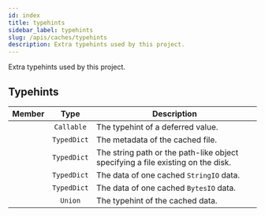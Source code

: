 ```yaml
---
id: index
title: typehints
sidebar_label: typehints
slug: /apis/caches/typehints
description: Extra typehints used by this project.
---
```



<APITopBar type="module" source="caches.typehints" />

Extra typehints used by this project.

## Typehints

|                                         Member                                          |    Type     | <center>Description</center>                                                    |
| :-------------------------------------------------------------------------------------: | :---------: | :------------------------------------------------------------------------------ |
|       [<IconObjType type="type" hasText={true} text="Deferred"/>](./Deferred.mdx)       | `Callable`  | The typehint of a deferred value.                                               |
| [<IconObjType type="type" hasText={true} text="CachedFileInfo"/>](./CachedFileInfo.mdx) | `TypedDict` | The metadata of the cached file.                                                |
|     [<IconObjType type="type" hasText={true} text="CachedPath"/>](./CachedPath.mdx)     | `TypedDict` | The string path or the path-like object specifying a file existing on the disk. |
| [<IconObjType type="type" hasText={true} text="CachedStringIO"/>](./CachedStringIO.mdx) | `TypedDict` | The data of one cached `StringIO` data.                                         |
|  [<IconObjType type="type" hasText={true} text="CachedBytesIO"/>](./CachedBytesIO.mdx)  | `TypedDict` | The data of one cached `BytesIO` data.                                          |
|     [<IconObjType type="type" hasText={true} text="CachedData"/>](./CachedData.mdx)     |   `Union`   | The typehint of the cached data.                                                |
